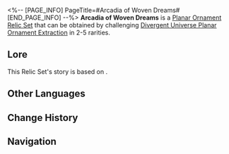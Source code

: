 <%-- [PAGE_INFO]
PageTitle=#Arcadia of Woven Dreams#
[END_PAGE_INFO] --%>
{{Relic Set Infobox
|id           = 83214
|image1       = Item Arcadia of Woven Dreams.png{{subst:void|<!--$UPLOAD:<<SpriteOutput/ItemFigures/71046.png>-<Item Arcadia of Woven Dreams.png>-<Relic Icons>>-->}}
|type         = Planar Ornament
|2pcBonus     = When the number of ally targets on the field is not equal to 4, for every 1 additional/missing ally target, increases the DMG dealt by the wearer and their memosprite by 9%/12%, stacking up to 4/3 time(s).
|linkrope     = Membrance Maze's Serene Treehouse
|planarsphere = Membrance Maze's Wishing Whistle
|rarity       = 2345
|source2.1    = [[Divergent Universe Planar Ornament Extraction]]
|source3.1    = [[Divergent Universe Planar Ornament Extraction]]
|source4.1    = [[Divergent Universe Planar Ornament Extraction]]
|source5.1    = [[Divergent Universe Planar Ornament Extraction]]
|source5.2    = [[Synthesize Relics]]
|utility1     = 
|utility2     = 
|utility3     = 
}}
'''Arcadia of Woven Dreams''' is a [[Relic#Planar Ornaments|Planar Ornament]] [[Relic/Sets|Relic Set]] that can be obtained by challenging [[Divergent Universe Planar Ornament Extraction]] in 2-5{{Icon/Stars|1}} rarities.

==Lore==
This Relic Set's story is based on {{tx}}.
{{Relic Lore|Arcadia of Woven Dreams}}

==Other Languages==
{{Other Languages
|en   = Arcadia of Woven Dreams
|zhs  = 妖精织梦的乐园
|zht  = 妖精織夢的樂園
|ja   = 夢を紡ぐ妖精の楽園
|ko   = 꿈을 엮는 요정의 낙원
|es   = Paraíso de las hadas tejesueños
|fr   = Arcadie des rêves tissés
|ru   = Волшебная страна фей
|th   = Arcadia of Woven Dreams
|vi   = Thiên Đường Yêu Tinh Dệt Mộng
|de   = Traumwebendes Feenreich
|id   = Arcadia of Woven Dreams
|pt   = Arcádia dos Sonhos Tecidos
}}

==Change History==
{{Change History|3.4}}

==Navigation==
{{Relic Set Navbox}}